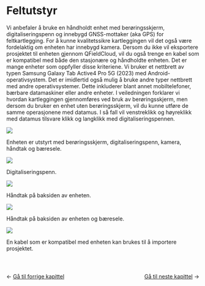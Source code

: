 # Feltutstyr {#feltutstyr}

Vi anbefaler å bruke en håndholdt enhet med berøringsskjerm, digitaliseringspenn og innebygd GNSS-mottaker (aka GPS) for feltkartlegging. For å kunne kvalitetssikre kartleggingen vil det også være fordelaktig om enheten har innebygd kamera. Dersom du ikke vil eksportere prosjektet til enheten gjennom QFieldCloud, vil du også trenge en kabel som er kompatibel med både den stasjonære og håndholdte enheten. Det er mange enheter som oppfyller disse kriteriene. Vi bruker et nettbrett av typen Samsung Galaxy Tab Active4 Pro 5G (2023) med Android-operativsystem. Det er imidlertid også mulig å bruke andre typer nettbrett med andre operativsystemer. Dette inkluderer blant annet mobiltelefoner, bærbare datamaskiner eller andre enheter. I veiledningen forklarer vi hvordan kartleggingen gjennomføres ved bruk av berøringsskjerm, men dersom du bruker en enhet uten berøringsskjerm, vil du kunne utføre de samme operasjonene med datamus. I så fall vil venstreklikk og høyreklikk med datamus tilsvare klikk og langklikk med digitaliseringspennen.

![](images/equipment5.jpeg)

Enheten er utstyrt med berøringsskjerm, digitaliseringspenn, kamera, håndtak og bæresele.

![](images/equipment.jpeg)

Digitaliseringspenn.

![](images/equipment4.jpeg)

Håndtak på baksiden av enheten.

![](images/equipment3.jpeg)

Håndtak på baksiden av enheten og bæresele.

![](images/equipment6.jpeg)

En kabel som er kompatibel med enheten kan brukes til å importere prosjektet.

::: {style="display: flex; justify-content: space-between; margin-top: 3em;"}
<div>

← <a href="introduksjon.html">Gå til forrige kapittel</a>

</div>

<div>

<a href="oppsett-og-tilrettelegging.html">Gå til neste kapittel</a> →

</div>
:::
